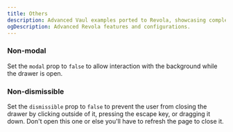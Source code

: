 ```yaml
---
title: Others
description: Advanced Vaul examples ported to Revola, showcasing complex drawer configurations and behaviors.
ogDescription: Advanced Revola features and configurations.
---
```


### Non-modal
Set the `modal` prop to `false` to allow interaction with the background while the drawer is open.

<ComponentPreview name="other-default-demo" />

### Non-dismissible
Set the `dismissible` prop to `false` to prevent the user from closing the drawer by clicking outside of it, pressing the escape key, or dragging it down. Don't open this one or else you'll have to refresh the page to close it.

<ComponentPreview name="non-dismissible-default-demo" />
